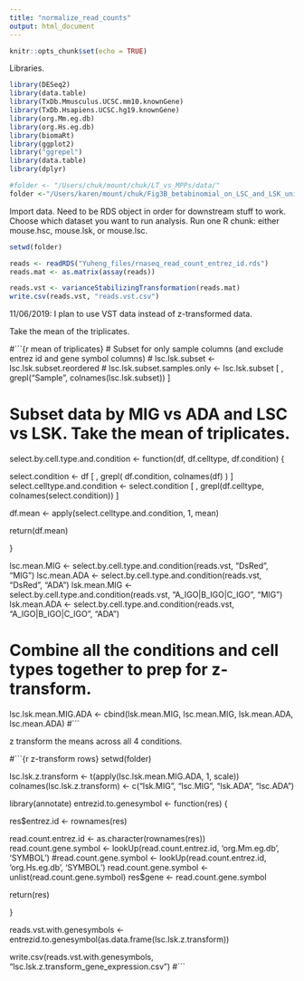 ```yaml
---
title: "normalize_read_counts"
output: html_document
---
```


```r
knitr::opts_chunk$set(echo = TRUE)
```

Libraries.

```r
library(DESeq2)
library(data.table)
library(TxDb.Mmusculus.UCSC.mm10.knownGene)
library(TxDb.Hsapiens.UCSC.hg19.knownGene)
library(org.Mm.eg.db)
library(org.Hs.eg.db)
library(biomaRt)
library(ggplot2)
library("ggrepel")
library(data.table)
library(dplyr)
```

```r
#folder <- "/Users/chuk/mount/chuk/LT_vs_MPPs/data/"
folder <-"/Users/karen/mount/chuk/Fig3B_betabinomial_on_LSC_and_LSK_unique_targets/"
```

Import data. Need to be RDS object in order for downstream stuff to work.
Choose which dataset you want to run analysis. Run one R chunk: either mouse.hsc, mouse.lsk, or mouse.lsc.

```r
setwd(folder)

reads <- readRDS("Yuheng_files/rnaseq_read_count_entrez_id.rds")
reads.mat <- as.matrix(assay(reads))

reads.vst <- varianceStabilizingTransformation(reads.mat)
write.csv(reads.vst, "reads.vst.csv")
```


11/06/2019: I plan to use VST data instead of z-transformed data.


Take the mean of the triplicates.

#```{r mean of triplicates}
# Subset for only sample columns (and exclude entrez id and gene symbol columns)
# lsc.lsk.subset <- lsc.lsk.subset.reordered
# lsc.lsk.subset.samples.only <- lsc.lsk.subset [ , grepl("Sample", colnames(lsc.lsk.subset)) ]

# Subset data by MIG vs ADA and LSC vs LSK. Take the mean of triplicates.
select.by.cell.type.and.condition <- function(df, df.celltype, df.condition) {
  
  select.condition <- df [ , grepl( df.condition, colnames(df) ) ]
  select.celltype.and.condition <- select.condition [ , grepl(df.celltype, colnames(select.condition)) ]
  
  df.mean <- apply(select.celltype.and.condition, 1, mean)
  
  return(df.mean)
  
}

lsc.mean.MIG <- select.by.cell.type.and.condition(reads.vst, "DsRed", "MIG")
lsc.mean.ADA <- select.by.cell.type.and.condition(reads.vst, "DsRed", "ADA")
lsk.mean.MIG <- select.by.cell.type.and.condition(reads.vst, "A_IGO|B_IGO|C_IGO", "MIG")
lsk.mean.ADA <- select.by.cell.type.and.condition(reads.vst, "A_IGO|B_IGO|C_IGO", "ADA")

# Combine all the conditions and cell types together to prep for z-transform.
lsc.lsk.mean.MIG.ADA <- cbind(lsk.mean.MIG, lsc.mean.MIG, lsk.mean.ADA, lsc.mean.ADA)
#```


z transform the means across all 4 conditions.

#```{r z-transform rows}
setwd(folder)

lsc.lsk.z.transform <- t(apply(lsc.lsk.mean.MIG.ADA, 1, scale))
colnames(lsc.lsk.z.transform) <- c("lsk.MIG", "lsc.MIG", "lsk.ADA", "lsc.ADA")

library(annotate)
entrezid.to.genesymbol <- function(res) {
  
  res$entrez.id <- rownames(res)
  
  read.count.entrez.id <- as.character(rownames(res))
  read.count.gene.symbol <- lookUp(read.count.entrez.id, 'org.Mm.eg.db', 'SYMBOL')
  #read.count.gene.symbol <- lookUp(read.count.entrez.id, 'org.Hs.eg.db', 'SYMBOL')
  read.count.gene.symbol <- unlist(read.count.gene.symbol)
  res$gene <- read.count.gene.symbol
  
  return(res)
  
}

reads.vst.with.genesymbols <- entrezid.to.genesymbol(as.data.frame(lsc.lsk.z.transform))

write.csv(reads.vst.with.genesymbols, "lsc.lsk.z.transform_gene_expression.csv")
#```





